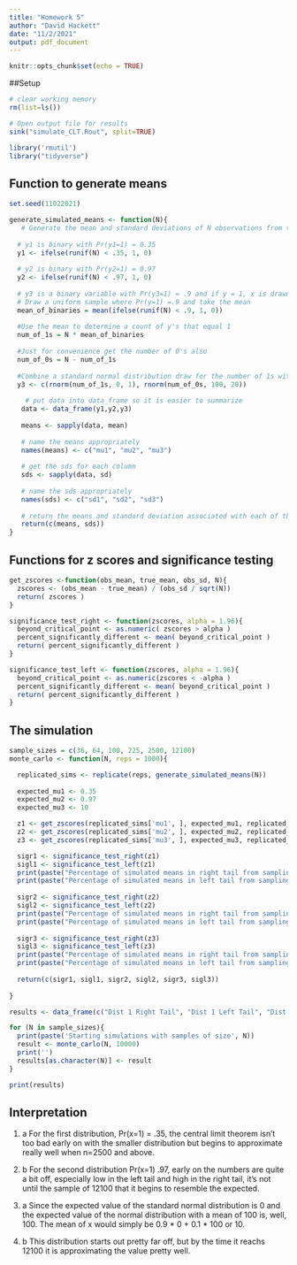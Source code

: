 ```yaml
---
title: "Homework 5"
author: "David Hackett"
date: "11/2/2021"
output: pdf_document
---
```


```r
knitr::opts_chunk$set(echo = TRUE)

```

##Setup
```r
# clear working memory
rm(list=ls())    

# Open output file for results
sink("simulate_CLT.Rout", split=TRUE)

library('rmutil') 
library("tidyverse")

```

## Function to generate means
```r
set.seed(11022021)

generate_simulated_means <- function(N){
   # Generate the mean and standard deviations of N observations from the specified distribution functions
  
  # y1 is binary with Pr(y1=1) = 0.35
  y1 <- ifelse(runif(N) < .35, 1, 0)
   
  # y2 is binary with Pr(y2=1) = 0.97
  y2 <- ifelse(runif(N) < .97, 1, 0)
   
  # y3 is a binary variable with Pr(y3=1) = .9 and if y = 1, x is drawn from a standard normal distribution, otherwise x is drawn from a normal distribution with mean 100 and a standard deviation of 20   
  # Draw a uniform sample where Pr(y=1) =.9 and take the mean 
  mean_of_binaries = mean(ifelse(runif(N) < .9, 1, 0))
  
  #Use the mean to determine a count of y's that equal 1
  num_of_1s = N * mean_of_binaries
  
  #Just for convenience get the number of 0's also
  num_of_0s = N - num_of_1s
  
  #Combine a standard normal distribution draw for the number of 1s with a normal distribution draw with the a mean of 100 and a sd of 20 for the number of 0's
  y3 <- c(rnorm(num_of_1s, 0, 1), rnorm(num_of_0s, 100, 20))
   
    # put data into data_frame so it is easier to summarize
   data <- data_frame(y1,y2,y3)
   
   means <- sapply(data, mean)
   
   # name the means appropriately
   names(means) <- c("mu1", "mu2", "mu3")
   
   # get the sds for each column
   sds <- sapply(data, sd)
    
   # name the sds appropriately
   names(sds) <- c("sd1", "sd2", "sd3")
   
   # return the means and standard deviation associated with each of the three samples (y1-3) of size N.
   return(c(means, sds))
}


```

## Functions for z scores and significance testing
```r
get_zscores <-function(obs_mean, true_mean, obs_sd, N){
  zscores <- (obs_mean - true_mean) / (obs_sd / sqrt(N))
  return( zscores ) 
}

significance_test_right <- function(zscores, alpha = 1.96){
  beyond_critical_point <- as.numeric( zscores > alpha ) 
  percent_significantly_different <- mean( beyond_critical_point )
  return( percent_significantly_different )
}

significance_test_left <- function(zscores, alpha = 1.96){
  beyond_critical_point <- as.numeric(zscores < -alpha ) 
  percent_significantly_different <- mean( beyond_critical_point )
  return( percent_significantly_different )
}
```

## The simulation
```r
sample_sizes = c(36, 64, 100, 225, 2500, 12100)
monte_carlo <- function(N, reps = 1000){

  replicated_sims <- replicate(reps, generate_simulated_means(N))
  
  expected_mu1 <- 0.35
  expected_mu2 <- 0.97   
  expected_mu3 <- 10

  z1 <- get_zscores(replicated_sims['mu1', ], expected_mu1, replicated_sims['sd1', ], N)
  z2 <- get_zscores(replicated_sims['mu2', ], expected_mu2, replicated_sims['sd2', ], N)
  z3 <- get_zscores(replicated_sims['mu3', ], expected_mu3, replicated_sims['sd3', ], N)

  sigr1 <- significance_test_right(z1)
  sigl1 <- significance_test_left(z1)
  print(paste("Percentage of simulated means in right tail from sampling distribution 1 :", sigr1))
  print(paste("Percentage of simulated means in left tail from sampling distribution 1 :", sigl1))
  
  sigr2 <- significance_test_right(z2)
  sigl2 <- significance_test_left(z2)
  print(paste("Percentage of simulated means in right tail from sampling distribution 2 :", sigr2))
  print(paste("Percentage of simulated means in left tail from sampling distribution 2 :", sigl2))
  
  sigr3 <- significance_test_right(z3)
  sigl3 <- significance_test_left(z3)
  print(paste("Percentage of simulated means in right tail from sampling distribution 3 :", sigr3))
  print(paste("Percentage of simulated means in left tail from sampling distribution 3 :", sigl3))
  
  return(c(sigr1, sigl1, sigr2, sigl2, sigr3, sigl3))
  
}

results <- data_frame(c("Dist 1 Right Tail", "Dist 1 Left Tail", "Dist 2 Right Tail", "Dist 2 Left Tail", "Dist 3 Right Tail", "Dist 3 Left Tail"))

for (N in sample_sizes){
  print(paste('Starting simulations with samples of size', N))
  result <- monte_carlo(N, 10000)
  print('')
  results[as.character(N)] <- result 
}

print(results)
```

## Interpretation

1. a
For the first distribution, Pr(x=1) = .35, the central limit theorem isn't too bad early on with the smaller distribution but begins to approximate really well when n=2500 and above.

1. b
For the second distribution Pr(x=1) .97, early on the numbers are quite a bit off, especially low in the left tail and high in the right tail, it's not until the sample of 12100 that it begins to resemble the expected.


4. a
Since the expected value of the standard normal distribution is 0 and the expected value of the normal distribution with a mean of 100 is, well, 100. The mean of x would simply be 0.9 * 0 + 0.1 * 100 or 10.

4. b
This distribution starts out pretty far off, but by the time it reachs 12100 it is approximating the value pretty well. 



